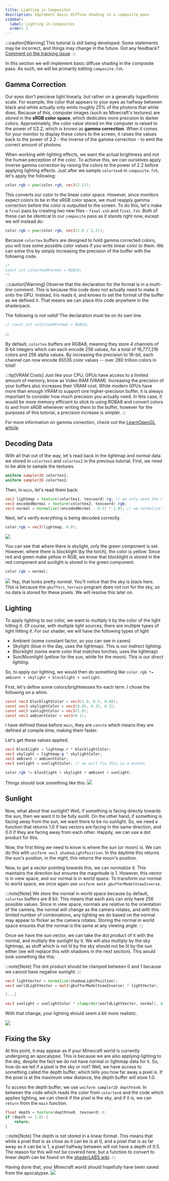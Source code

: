 ```yaml
---
title: Lighting in Composites
description: Implement basic diffuse shading in a composite pass
sidebar:
  label: Lighting in Composites
  order: 3
---
```


:::caution[Warning]
This tutorial is still being developed. Some statements may be incorrect, and things may change in the future. Got any feedback? [Comment on the tracking issue](https://github.com/IrisShaders/DocsPage/issues/327).
:::

In this section we will implement basic diffuse shading in the composite pass. As such, we will be primarily editing `composite.fsh`.

## Gamma Correction

Our eyes don't percieve light linearly, but rather on a generally logarithmic scale. For example, the color that appears to your eyes as halfway between black and white actually only emits roughly 25% of the photons that white does. Because of this, computer images (such as Minecraft's textures) are stored in the **sRGB color space**, which dedicates more precision to darker colors. Approximately, the color value stored on the computer is raised to the power of 1/2.2, which is known as **gamma correction**. When it comes for your monitor to display these colors to the screen, it raises the values back to the power of 2.2 - the inverse of the gamma correction - to emit the correct amount of photons.

When working with lighting effects, we want the actual brightness and not the human perception of the color. To achieve this, we can ourselves apply inverse gamma correction by raising the colors to the power of 2.2 before applying lighting effects. Just after we sample `colortex0` in `composite.fsh`, let's apply the following:

```glsl
color.rgb = pow(color.rgb, vec3(2.2));
```

This converts our color to the linear color space. However, since monitors expect colors to be in the sRGB color space, we must reapply gamma correction before the color is outputted to the screen. To do this, let's make a `final` pass by creating two new files - `final.vsh` and `final.fsh`. Both of these can be identical to our `composite` pass as it stands right now, except we will instead do:

```glsl
color.rgb = pow(color.rgb, vec3(1.0 / 2.2));
```

Because `colortex` buffers are designed to hold gamma corrected colors, you will lose some possible color values if you write linear color to them. We can solve this by simply increasing the precision of the buffer  with the following code.

```glsl
/*
const int colortex0Format = RGB16;
*/
```

:::caution[Warning]
Observe that the declaration for the format is in a *multi-line comment*. This is because this code does not actually need to make it onto the GPU. Instead, Iris reads it, and knows to set the format of the buffer as we defined it. That means we can place this code anywhere in the shaderpack.

The following is *not valid!* The declaration must be on its own line.

```glsl
// const int colortex0Format = RGB16;
```
:::

By default, `colortex` buffers are RGBA8, meaning they store 4 channels of 8-bit integers which can each encode 256 values, for a total of 16,777,216 colors and 256 alpha values. By increasing the precision to 16-bit, each channel can now encode 65535 color values -- over 280 trillion colors in total!

:::tip[VRAM Costs]
Just like your CPU, GPUs have access to a limited amount of memory, know as Video RAM (VRAM). Increasing the precision of your buffers also increases their VRAM cost. While modern GPUs have more than enough VRAM to support one higher-precision buffer, it is always important to consider how much precision you actually need. In this case, it would be more memory efficient to stick to using RGBA8 and convert colors to and from sRGB whenever writing them to the buffer, however for the purposes of this tutorial, a precision increase is simpler.
:::

For more information on gamma correction, check out the [LearnOpenGL article](https://learnopengl.com/Advanced-Lighting/Gamma-Correction).


## Decoding Data
With all that out of the way, let's read back in the lightmap and normal data we stored in `colortex1` and `colortex2` in the previous tutorial. First, we need to be able to sample the textures.
```glsl
uniform sampler2D colortex1;
uniform sampler2D colortex2;
```

Then, in `main`, let's read them back:

```glsl
vec2 lightmap = texture(colortex1, texcoord).rg; // we only need the r and g components
vec3 encodedNormal = texture(colortex2, texcoord).rgb;
vec3 normal = normalize((encodedNormal - 0.5) * 2.0); // we normalize to make sure it is of unit length
```

Next, let's verify everything is being decoded correctly.
```glsl
color.rgb = vec3(lightmap, 0.0);
```
![](../../../../../assets/beginner_tutorial/lightmap.webp)

You can see that where there is skylight, only the green component is set. However, where there is blocklight (by the torch), the color is yellow. Since red and green make yellow in RGB, we know that blocklight is stored in the red component and sunlight is stored in the green component.

```glsl
color.rgb = normal;
```
![](../../../../../assets/beginner_tutorial/normals.webp)
Yep, that looks pretty *normal*. You'll notice that the sky is black here. This is because the `gbuffers_terrain` program does not run for the sky, so no data is stored for these pixels. We will resolve this later on.

## Lighting
To apply lighting to our color, we want to multiply it by the color of the light hitting it. Of course, with multiple light sources, there are multiple types of light hitting it. For our shader, we will have the following types of light
- Ambient (some constant factor, so you can see in caves)
- Skylight (blue in the day, uses the lightmap). This is our *indirect lighting*.
- Blocklight (some warm color that matches torches, uses the lightmap)
- Sun/Moonlight (yellow for the sun, white for the moon). This is our *direct lighting*.

So, to apply our lighting, we would then do something like `color.rgb *= ambient + skylight + blocklight + sunlight`.

First, let's define some colors/brightnesses for each term. I chose the following on a whim.
```glsl
const vec3 blocklightColor = vec3(1.0, 0.5, 0.08);
const vec3 skylightColor = vec3(0.05, 0.15, 0.3);
const vec3 sunlightColor = vec3(1.0);
const vec3 ambientColor = vec3(0.1);
```

I have defined these before `main`, they are `const`s which means they are defined at compile time, making them faster.

Let's get these values applied.

```glsl
vec3 blocklight = lightmap.r * blocklightColor;
vec3 skylight = lightmap.g * skylightColor;
vec3 ambient = ambientColor;
vec3 sunlight = sunlightColor; // we will fix this in a minute

color.rgb *= blocklight + skylight + ambient + sunlight;
```

Things should look something like this:
![](../../../../../assets/beginner_tutorial/lighting1.webp)

## Sunlight
Now, what about that sunlight? Well, if something is facing directly towards the sun, then we want it to be fully sunlit. On the other hand, if something is facing away from the sun, we want there to be no sunlight. So, we need a function that returns 1.0 if two vectors are facing in the same direction, and 0.0 if they are facing away from each other. Happily, we can use a dot product for this.

Now, the first thing we need to know is where the sun (or moon) is. We can do this with `uniform vec3 shadowLightPosition`. In the daytime this returns the sun's position, in the night, this returns the moon's position.

Now, to get a vector pointing towards this, we can *normalize it*. This maintains the direction but ensures the magnitude is 1. However, this vector is in view space, and our normal is in world space. To transform our normal to world space, we once again use `uniform mat4 gbufferModelViewInverse`.

:::note[Note]
We store the normal in world space because by default, `colortex` buffers are 8 bit. This means that each axis can only have 256 possible values. Since in view space, normals are relative to the orientation of the camera, the normal will change as the camera rotates, and with this limited number of combinations, any lighting we do based on the normal may appear to flicker as the camera rotates. Storing the normal in world space ensures that the normal is the same at any viewing angle.
:::

Once we have the sun vector, we can take the dot product of it with the normal, and multiply the sunlight by it. We will also multiply by the sky lightmap, as stuff which is not lit by the sky should not be lit by the sun either (we will replace this with shadows in the next section). This would look something like this:

:::note[Note]
The dot product should be clamped between 0 and 1 because we cannot have negative sunlight.
:::

```glsl
vec3 lightVector = normalize(shadowLightPosition);
vec3 worldLightVector = mat3(gbufferModelViewInverse) * lightVector;

[...]

vec3 sunlight = sunlightColor * clamp(dot(worldLightVector, normal), 0.0, 1.0) * lightmap.g;
```

With that change, your lighting should seem a bit more realistic.

![](../../../../../assets/beginner_tutorial/lighting2.webp)

## Fixing the Sky
At this point, it may appear as if your Minecraft world is currently undergoing an apocalypse. This is because we are also applying lighting to the sky, despite the fact we do not have normal or lightmap data for it. So, how do we tell if a pixel is the sky or not? Well, we have access to something called the depth buffer, which tells you how far away a pixel is. If the pixel is at the maximum view distance, the depth buffer will store 1.0.

To access the depth buffer, we use `uniform sampler2D depthtex0`. In between the code which reads the color from `colortex0` and the code which applies lighting, we can check if the pixel is the sky, and if it is, we can `return` from the `main` function.

```glsl
float depth = texture(depthtex0, texcoord).r;
if (depth == 1.0) {
	return;
}
```

:::note[Note]
The depth is not stored in a linear format. This means that while a pixel that is as close as it can be is at 0, and a pixel that is as far away as it can be is 1, a pixel halfway between will not have a depth of 0.5. The reason for this will not be covered here, but a function to convert to linear depth can be found on the [shaderLABS wiki](https://shaderlabs.org/wiki/Shader_Tricks#Linearizing_depth).
:::

Having done that, your Minecraft world should hopefully have been saved from the apocalypse.
![](../../../../../assets/beginner_tutorial/fixedsky.webp)
